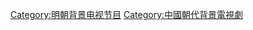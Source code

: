 {{中國歷史劃分類導航|背景電視劇}}
{{明朝背景作品分類導航|背景電視劇}}

[[Category:明朝背景电视节目|Category:明朝背景电视节目]]
[[Category:中國朝代背景電視劇|Category:中國朝代背景電視劇]]